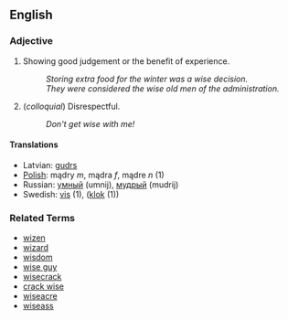 ==English==

===Adjective===

# Showing good judgement or the benefit of experience.
#: ''Storing extra food for the winter was a wise decision.''
#: ''They were considered the wise old men of the administration.''
# (''colloquial'') Disrespectful.
#: ''Don't get wise with me!''

====Translations====
*Latvian: [[gudrs]]
*[[Polish]]: mądry ''m'', mądra ''f'', mądre ''n'' (1)
*Russian: [[умный]] (umnij), [[мудрый]] (mudrij)
*Swedish: [[vis]] (1), ([[klok]] (1))

===Related Terms===
*[[wizen]]
*[[wizard]]
*[[wisdom]]
*[[wise guy]]
*[[wisecrack]]
*[[crack wise]]
*[[wiseacre]]
*[[wiseass]]